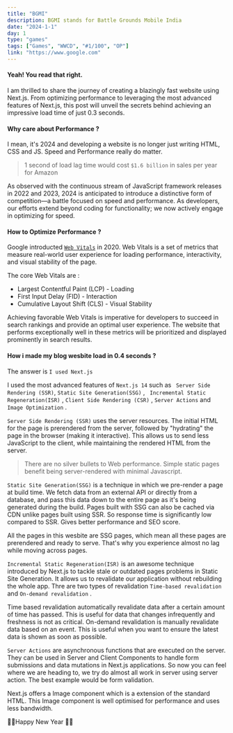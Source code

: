 ```yaml
---
title: "BGMI"
description: BGMI stands for Battle Grounds Mobile India
date: "2024-1-1"
day: 1
type: "games"
tags: ["Games", "WWCD", "#1/100", "OP"]
link: "https://www.google.com"
---
```


<h4>Yeah! You read that right.</h4>

I am thrilled to share the journey of creating a blazingly fast website using Next.js. From optimizing performance to leveraging the most advanced features of Next.js, this post will unveil the secrets behind achieving an impressive load time of just 0.3 seconds.

<h4>Why care about Performance ? </h4>

I mean, it's 2024 and developing a website is no longer just writing HTML, CSS and JS. Speed and Performance really do matter.

> 1 second of load lag time would cost `$1.6 billion` in sales per year for Amazon

As observed with the continuous stream of JavaScript framework releases in 2022 and 2023, 2024 is anticipated to introduce a distinctive form of competition—a battle focused on speed and performance. As developers, our efforts extend beyond coding for functionality; we now actively engage in optimizing for speed.

<h4>How to Optimize Performance ? </h4>

Google introducted [`Web Vitals`](https://developers.google.com/search/docs/appearance/core-web-vitals) in 2020. Web Vitals is a set of metrics that measure real-world user experience for loading performance, interactivity, and visual stability of the page.

The core Web Vitals are :

- Largest Contentful Paint (LCP) - Loading
- First Input Delay (FID) - Interaction
- Cumulative Layout Shift (CLS) - Visual Stability

Achieving favorable Web Vitals is imperative for developers to succeed in search rankings and provide an optimal user experience. The website that performs exceptionally well in these metrics will be prioritized and displayed prominently in search results.

<h4>How i made my blog wesbite load in 0.4 seconds ?</h4>

The answer is `I used Next.js`

I used the most advanced features of `Next.js 14` such as ` Server Side Rendering (SSR)`, `Static Site Generation(SSG)` , ` Incremental Static Regeneration(ISR)` , `Client Side Rendering (CSR)` , `Server Actions` and `Image Optimization` .

`Server Side Rendering (SSR)` uses the server resources. The initial HTML for the page is prerendered from the server, followed by "hydrating" the page in the browser (making it interactive). This allows us to send less JavaScript to the client, while maintaining the rendered HTML from the server.

> There are no silver bullets to Web performance. Simple static pages benefit being server-rendered with minimal Javascript.

`Static Site Generation(SSG)` is a technique in which we pre-render a page at build time. We fetch data from an external API or directly from a database, and pass this data down to the entire page as it's being generated during the build. Pages built with SSG can also be cached via CDN unlike pages built using SSR. So response time is significantly low compared to SSR. Gives better performance and SEO score.

All the pages in this wesbite are SSG pages, which mean all these pages are prerendered and ready to serve. That's why you experience almost no lag while moving across pages.

`Incremental Static Regeneration(ISR)` is an awesome technique introduced by Next.js to tackle stale or outdated pages problems in Static Site Generation. It allows us to revalidate our application without rebuilding the whole app. Thre are two types of revalidation `Time-based revalidation` and `On-demand revalidation` .

Time based revalidation automatically revalidate data after a certain amount of time has passed. This is useful for data that changes infrequently and freshness is not as critical. On-demand revalidation is manually revalidate data based on an event. This is useful when you want to ensure the latest data is shown as soon as possible.

`Server Actions` are asynchronous functions that are executed on the server. They can be used in Server and Client Components to handle form submissions and data mutations in Next.js applications. So now you can feel where we are heading to, we try do almost all work in server using server action. The best example would be form validation.

Next.js offers a Image component which is a extension of the standard HTML. This Image component is well optimised for performance and uses less bandwidth.

🎉🎉Happy New Year 🎉🎉
